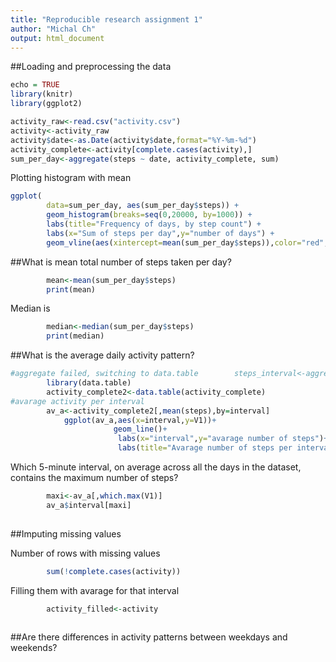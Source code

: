 ---
title: "Reproducible research assignment 1"
author: "Michal Ch"
output: html_document
---
##Loading and preprocessing the data

```{r}
echo = TRUE
library(knitr)
library(ggplot2)

activity_raw<-read.csv("activity.csv")
activity<-activity_raw
activity$date<-as.Date(activity$date,format="%Y-%m-%d")
activity_complete<-activity[complete.cases(activity),]
sum_per_day<-aggregate(steps ~ date, activity_complete, sum)
```



Plotting histogram with mean
```{r}
ggplot(
        data=sum_per_day, aes(sum_per_day$steps)) +
        geom_histogram(breaks=seq(0,20000, by=1000)) +
        labs(title="Frequency of days, by step count") +
        labs(x="Sum of steps per day",y="number of days") +
        geom_vline(aes(xintercept=mean(sum_per_day$steps)),color="red", linetype="dashed")
```  

##What is mean total number of steps taken per day?
```{r}
        mean<-mean(sum_per_day$steps)
        print(mean)
```
Median is
```{r}
        median<-median(sum_per_day$steps) 
        print(median)
```
        
##What is the average daily activity pattern?
```{r}
#aggregate failed, switching to data.table        steps_interval<-aggregate(steps ~ interval, activity_complete, mean)
        library(data.table)
        activity_complete2<-data.table(activity_complete)
#avarage activity per interval
        av_a<-activity_complete2[,mean(steps),by=interval]
            ggplot(av_a,aes(x=interval,y=V1))+
                       geom_line()+
                        labs(x="interval",y="avarage number of steps")+
                        labs(title="Avarage number of steps per interval")
```
Which 5-minute interval, on average across all the days in the dataset, contains the maximum number of steps?
```{r}
        maxi<-av_a[,which.max(V1)]
        av_a$interval[maxi]
        
```

##Imputing missing values

Number of rows with missing values
```{r}
        sum(!complete.cases(activity))
```

Filling them with avarage for that interval
```{r}
        activity_filled<-activity
        
```
##Are there differences in activity patterns between weekdays and weekends?


